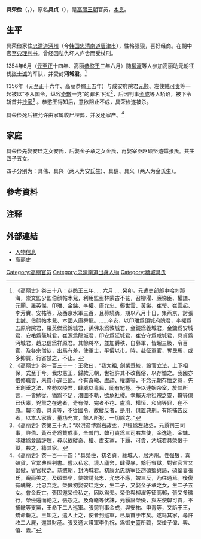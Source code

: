 '''具荣俭'''（{{lang-ko|구영검}}，{{bd|？||1356年|}}），原名'''具贞'''（{{lang-ko|구정}}），是[[高丽王朝|高丽王朝]]官员，[[本贯|本贯]]{{link-ko|绫城具氏|능성 구씨}}。

== 生平 ==
具荣俭家住[[忠清道|忠清道]][[沔州|沔州]]（今[[韩国|韩国]][[忠清南道|忠清南道]][[唐津市_(韓國)|唐津市]]{{link-ko|沔川面|면천면}}），性格强狠，喜好经商。在朝中官至[[典理判书|典理判书]]。曾经因私仇坏人庐舍而受杖刑。

1354年6月（[[元朝|元]][[至正|至正]]十四年、高丽[[恭愍王|恭愍王]]三年六月）随[[柳濯|柳濯]]等人参加高丽助元朝征伐[[张士诚|张士诚]]的军队，并受封'''沔城君'''。<ref>《高丽史》卷三十八：恭愍王三年……六月……癸卯，元遣吏部郞中哈刺那海，崇文監少監伯顔帖木兒，利用監丞林蒙古不花，召柳濯、廉悌臣、權謙、元顥、羅英傑、印璫、金鏞、李權、康允忠、鄭世雲、黃裳、崔瑩、崔雲起、李芳實、安祐等，及西京水軍三百，且募驍勇，期以八月十日，集燕京，討張士誠、伯顔帖木兒、本國人康舜龍。……辛亥，以印璫爲碩城府院君，李權爲五原府院君，羅英傑爲錦城君，孫佛永爲敦城君，金鏡爲義城君，金鏞爲安城君，安祐爲鼇城君，崔源爲龍城君，印安爲延城君，崔安守爲咸城君，具貞爲沔城君，趙忠信爲祥原君。其餘將卒，並加爵秩，自募軍，皆超三級，令百官，及各宗僧徒，出馬有差，使軍士，平價以市。時，赴征軍官，奪民馬，或多抑買，行省禁之，不止。</ref>

1356年（元至正十六年、高丽恭愍王五年）与成安府院君[[元颢|元颢]]、左使[[韩可贵|韩可贵]]等一起被以“不从国令，纵容[[奇辙|奇辙]]一党”的罪名下狱<ref>《高丽史》卷一百三十一：王敎曰，“我太祖, 創業垂統，設官立法，上下相保，式至于今。我忠憲王，歸款元朝，世祖許其不改舊俗，以存恤之。我國亦恪修職貢，未嘗小違臣節。今有奇轍、盧頙、權謙等，不念元朝存恤之意，先王創垂之法，席勢以陵君，肆威以毒民，罔有紀極。予以連姻帝室，於其所言，一皆勉從，猶爲不足，潛圖不軌，欲危社稷。幸賴天地祖宗之靈，轍等俱已伏辜，兇黨之在逃者，奇有傑、完者不花、盧濟、權恒、和尙等罪，在不原。韓可貴、具貞等，不從國令，故縱反者，是用，俱置典刑。有能捕告反者，以本人家貲，量功充賞，餘人所犯，一切除之。”</ref>，后因判事[[金成|金成]]{{注|具荣俭之妻张氏舅}}等人矫诏，被下令斩首并[[抄家|抄家]]<ref>《高丽史》卷第三十九：“以洪彦博爲右政丞，尹桓爲左政丞，元顥判三司事，許伯、黃石奇爲贊成事，全普門、韓可貴爲三司右左使，金逸逢、金鏞、印璫爲僉議評理，尋以故縱奇、權、盧支黨，下顥、可貴，沔城君具榮儉于獄，殺之，籍其家。</ref>
。恭愍王得知后，意欲阻止不成，具荣俭遂被杀。

具荣俭死后被允许由家属收尸埋葬，并发还家产。<ref>《高丽史》卷一百一十四：“具榮儉，初名貞，綾城人，居沔州。性强狠，喜殖貨，官累典理判書。嘗以私忿，壞人廬舍，肆侵暴，繫行省獄，對省官言又倨傲，省官杖之。恭愍朝，封沔城君。初康允忠訪宰臣趙碩堅與語，碩堅妻張氏，窺而美之。及碩堅卒，使婢請允忠，允忠不應，婢三反，乃往通焉。後復有醜聲，允忠弃之。榮儉初娶安珪之女，生二子，又娶金子章之女，生二子五女。會金氏亡，張固邀榮儉私之，因以爲夫。榮儉與柳濯等征高郵，張又多穢行，榮儉還而絶之，張怨之。及奇轍等伏誅，元顥譖榮儉，與左使韓可貴，不捕轍等支黨，王命下二人巡軍。張舅判事金成，與安祐、申靑等，又訴于王，矯命斬之。王知之，遣人止之，使者到巡軍，已梟首于市矣。遂籍其家，尋許收二人屍，還其財産。張又通大護軍李仇祝，爲御史臺所鞫，榮儉子偉、興、僖、義。”</ref>
== 家庭 ==
具荣俭先娶安珪之女安氏，后娶金子章之女金氏，再娶宰臣赵硕坚遗孀张氏{{注|张氏有美色。因具荣俭随军征张士诚时有恶行，被他归国阻止而怨恨他。后具荣俭因事下狱，张氏使其舅金成进言而杀之。后张氏又内通大护军李仇祝，而被御史台审判。}}。共生四子五女。

四子分别为：具伟、具兴（两人为安氏生）、具僖、具义（两人为金氏生{{注|五女也是金氏所生}}）。

== 參考資料 ==
{{Reflist|2}}

== 注释 ==
<references group="註" />

== 外部連結 ==
* [http://encykorea.aks.ac.kr/Contents/Index?contents_id=E0005935 人物信息]
* [http://db.history.go.kr/KOREA/item/level.do;jsessionid=260810D030A3D90D2419CB3C0800896E?levelId=kr_114_0010_0100 高丽史]


[[Category:高丽官员|Category:高丽官员]]
[[Category:忠清南道出身人物|Category:忠清南道出身人物]]
[[Category:綾城具氏|Category:綾城具氏]]